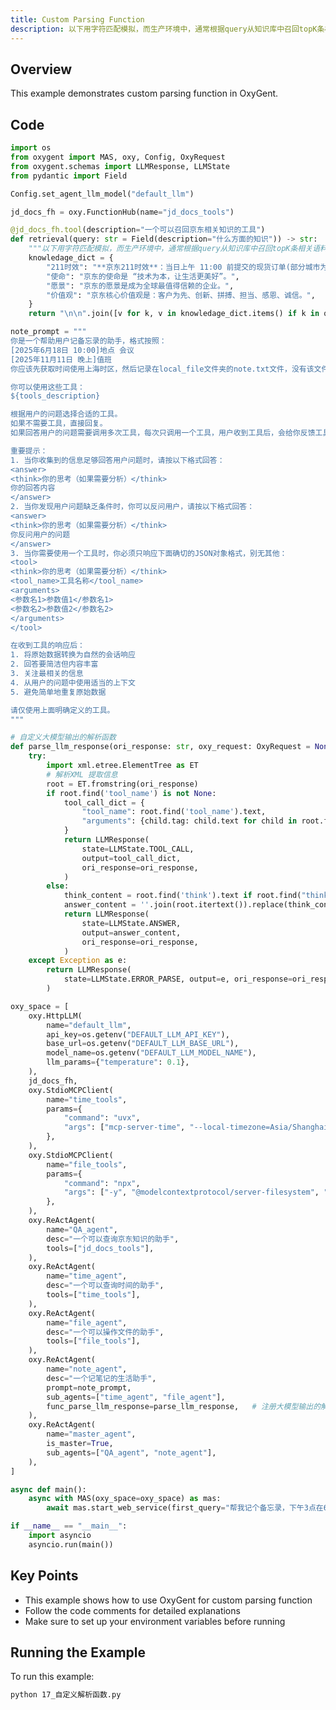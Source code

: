 ```yaml
---
title: Custom Parsing Function
description: 以下用字符匹配模拟，而生产环境中，通常根据query从知识库中召回topK条相关语料，可以增加多路召回逻辑
---
```


## Overview

This example demonstrates custom parsing function in OxyGent.

## Code

```python
import os
from oxygent import MAS, oxy, Config, OxyRequest
from oxygent.schemas import LLMResponse, LLMState
from pydantic import Field

Config.set_agent_llm_model("default_llm")

jd_docs_fh = oxy.FunctionHub(name="jd_docs_tools")

@jd_docs_fh.tool(description="一个可以召回京东相关知识的工具")
def retrieval(query: str = Field(description="什么方面的知识")) -> str:
    """以下用字符匹配模拟，而生产环境中，通常根据query从知识库中召回topK条相关语料，可以增加多路召回逻辑"""
    knowledage_dict = {
        "211时效": "**京东211时效**：当日上午 11:00 前提交的现货订单(部分城市为上午 10:00 点前），当日送达；当日 23:00 前提交的现货订单，次日 15:00 前送达。(注：先货订单以提交时间点开始计算，先款订单以支付完成时间点计算)",
        "使命": "京东的使命是 “技术为本，让生活更美好”。",
        "愿景": "京东的愿景是成为全球最值得信赖的企业。",
        "价值观": "京东核心价值观是：客户为先、创新、拼搏、担当、感恩、诚信。",
    }
    return "\n\n".join([v for k, v in knowledage_dict.items() if k in query])

note_prompt = """
你是一个帮助用户记备忘录的助手，格式按照：
[2025年6月18日 10:00]地点 会议
[2025年11月11日 晚上]值班
你应该先获取时间使用上海时区，然后记录在local_file文件夹的note.txt文件，没有该文件时请创建。

你可以使用这些工具：
${tools_description}

根据用户的问题选择合适的工具。
如果不需要工具，直接回复。
如果回答用户的问题需要调用多次工具，每次只调用一个工具，用户收到工具后，会给你反馈工具调用结果。

重要提示：
1. 当你收集到的信息足够回答用户问题时，请按以下格式回答：
<answer>
<think>你的思考（如果需要分析）</think>
你的回答内容
</answer>
2. 当你发现用户问题缺乏条件时，你可以反问用户，请按以下格式回答：
<answer>
<think>你的思考（如果需要分析）</think>
你反问用户的问题
</answer>
3. 当你需要使用一个工具时，你必须只响应下面确切的JSON对象格式，别无其他：
<tool>
<think>你的思考（如果需要分析）</think>
<tool_name>工具名称</tool_name>
<arguments>
<参数名1>参数值1</参数名1>
<参数名2>参数值2</参数名2>
</arguments>
</tool>

在收到工具的响应后：
1. 将原始数据转换为自然的会话响应
2. 回答要简洁但内容丰富
3. 关注最相关的信息
4. 从用户的问题中使用适当的上下文
5. 避免简单地重复原始数据

请仅使用上面明确定义的工具。
"""

# 自定义大模型输出的解析函数
def parse_llm_response(ori_response: str, oxy_request: OxyRequest = None) -> LLMResponse:
    try:
        import xml.etree.ElementTree as ET
        # 解析XML 提取信息
        root = ET.fromstring(ori_response)
        if root.find('tool_name') is not None:
            tool_call_dict = {
                "tool_name": root.find('tool_name').text,
                "arguments": {child.tag: child.text for child in root.find('arguments')}
            }
            return LLMResponse(
                state=LLMState.TOOL_CALL,
                output=tool_call_dict,
                ori_response=ori_response,
            )
        else:
            think_content = root.find('think').text if root.find("think") else ""
            answer_content = ''.join(root.itertext()).replace(think_content, '').strip()
            return LLMResponse(
                state=LLMState.ANSWER,
                output=answer_content,
                ori_response=ori_response,
            )
    except Exception as e:
        return LLMResponse(
            state=LLMState.ERROR_PARSE, output=e, ori_response=ori_response
        )

oxy_space = [
    oxy.HttpLLM(
        name="default_llm",
        api_key=os.getenv("DEFAULT_LLM_API_KEY"),
        base_url=os.getenv("DEFAULT_LLM_BASE_URL"),
        model_name=os.getenv("DEFAULT_LLM_MODEL_NAME"),
        llm_params={"temperature": 0.1},
    ),
    jd_docs_fh,
    oxy.StdioMCPClient(
        name="time_tools",
        params={
            "command": "uvx",
            "args": ["mcp-server-time", "--local-timezone=Asia/Shanghai"],
        },
    ),
    oxy.StdioMCPClient(
        name="file_tools",
        params={
            "command": "npx",
            "args": ["-y", "@modelcontextprotocol/server-filesystem", "./local_file"],
        },
    ),
    oxy.ReActAgent(
        name="QA_agent",
        desc="一个可以查询京东知识的助手",
        tools=["jd_docs_tools"],
    ),
    oxy.ReActAgent(
        name="time_agent",
        desc="一个可以查询时间的助手",
        tools=["time_tools"],
    ),
    oxy.ReActAgent(
        name="file_agent",
        desc="一个可以操作文件的助手",
        tools=["file_tools"],
    ),
    oxy.ReActAgent(
        name="note_agent",
        desc="一个记笔记的生活助手",
        prompt=note_prompt,
        sub_agents=["time_agent", "file_agent"],
        func_parse_llm_response=parse_llm_response,   # 注册大模型输出的解析函数
    ),
    oxy.ReActAgent(
        name="master_agent",
        is_master=True,
        sub_agents=["QA_agent", "note_agent"],
    ),
]

async def main():
    async with MAS(oxy_space=oxy_space) as mas:
        await mas.start_web_service(first_query="帮我记个备忘录，下午3点在618会议室开会")

if __name__ == "__main__":
    import asyncio
    asyncio.run(main())
```

## Key Points

- This example shows how to use OxyGent for custom parsing function
- Follow the code comments for detailed explanations
- Make sure to set up your environment variables before running

## Running the Example

To run this example:

```bash
python 17_自定义解析函数.py
```
